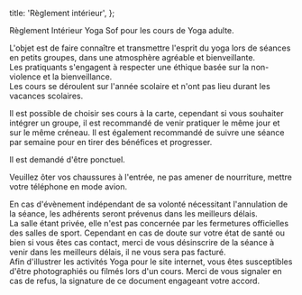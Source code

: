 
  title: 'Règlement intérieur',
};


Règlement Intérieur Yoga Sof pour les cours de Yoga adulte.

<Section id="1" title="Objet">
  L'objet est de faire connaître et transmettre l'esprit du yoga lors de séances en petits groupes, dans une atmosphère
  agréable et bienveillante.
</Section>

<Section id="2" title="Éthique">
  Les pratiquants s'engagent à respecter une éthique basée sur la non-violence et la bienveillance.
</Section>

<Section id="3" title="Organisation des cours">
  Les cours se déroulent sur l'année scolaire et n'ont pas lieu durant les vacances scolaires.

  Il est possible de choisir ses cours à la carte, cependant si vous souhaiter intégrer un groupe, il est recommandé de venir pratiquer le même jour et sur le même créneau. Il est également recommandé de suivre une séance par semaine pour en tirer des bénéfices et progresser.

  Il est demandé d'être ponctuel.

  Veuillez ôter vos chaussures à l'entrée, ne pas amener de nourriture, mettre votre téléphone en mode avion.
</Section>

<Section id="4" title="Absence de l'enseignante">
  En cas d'évènement indépendant de sa volonté nécessitant l'annulation de la séance, les adhérents seront prévenus dans les meilleurs délais.
</Section>

<Section id="5" title="Crise sanitaire">
  La salle étant privée, elle n'est pas concernée par les fermetures officielles des salles de sport. Cependant en cas de doute sur votre état de santé ou bien si vous êtes cas contact, merci de vous désinscrire de la séance à venir dans les meilleurs délais, il ne vous sera pas facturé.
</Section>

<Section id="6" title="Droit à l'image">
  Afin d'illustrer les activités Yoga pour le site internet, vous êtes susceptibles d'être photographiés ou filmés lors d'un cours. Merci de vous signaler en cas de refus, la signature de ce document engageant votre accord.
</Section>

